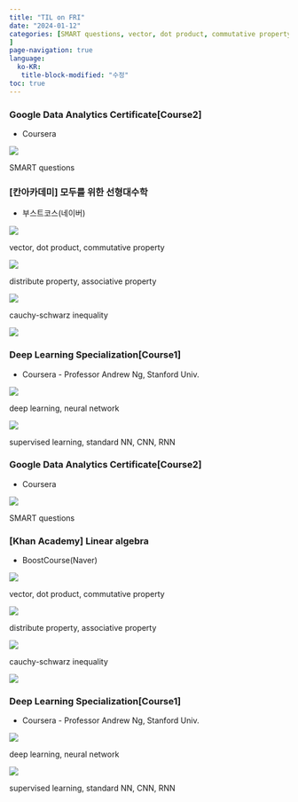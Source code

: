 ```yaml
---
title: "TIL on FRI"
date: "2024-01-12"
categories: [SMART questions, vector, dot product, commutative property, distribute property, associative property, cauchy-schwarz inequality, deep learning, neural network, supervised learning, standard NN, CNN, RNN
]
page-navigation: true
language: 
  ko-KR:
   title-block-modified: "수정"
toc: true
---
```


::: {.content-visible when-profile="ko"}

### Google Data Analytics Certificate[Course2]

- Coursera

![](./images/Scan.jpeg)

:::{.callout-note}
SMART questions
:::

### [칸아카데미] 모두를 위한 선형대수학

- 부스트코스(네이버)

![](./images/Scan 1.jpeg)

:::{.callout-note}
vector, dot product, commutative property
:::


![](./images/Scan 2.jpeg)

:::{.callout-note}
distribute property, associative property
:::

![](./images/Scan 3.jpeg)

:::{.callout-note}
cauchy-schwarz inequality
:::

![](./images/Scan 4.jpeg)

### Deep Learning Specialization[Course1]

- Coursera - Professor Andrew Ng, Stanford Univ.

![](./images/Scan 5.jpeg)

:::{.callout-note}
deep learning, neural network
:::

![](./images/Scan 6.jpeg)

:::{.callout-note}
supervised learning, standard NN, CNN, RNN
:::

:::

::: {.content-visible when-profile="en"}

### Google Data Analytics Certificate[Course2]

- Coursera

![](./images/Scan.jpeg)

:::{.callout-note}
SMART questions
:::

### [Khan Academy] Linear algebra

- BoostCourse(Naver)

![](./images/Scan 1.jpeg)

:::{.callout-note}
vector, dot product, commutative property
:::


![](./images/Scan 2.jpeg)

:::{.callout-note}
distribute property, associative property
:::

![](./images/Scan 3.jpeg)

:::{.callout-note}
cauchy-schwarz inequality
:::

![](./images/Scan 4.jpeg)

### Deep Learning Specialization[Course1]

- Coursera - Professor Andrew Ng, Stanford Univ.

![](./images/Scan 5.jpeg)

:::{.callout-note}
deep learning, neural network
:::

![](./images/Scan 6.jpeg)

:::{.callout-note}
supervised learning, standard NN, CNN, RNN
:::

:::